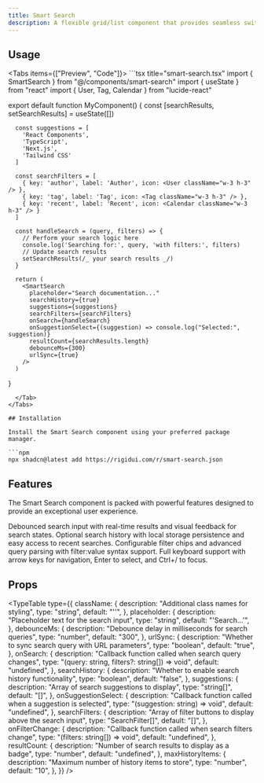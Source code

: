 ```yaml
---
title: Smart Search
description: A flexible grid/list component that provides seamless switching between grid and list layouts with customizable card rendering.
---
```



## Usage

<Tabs items={["Preview", "Code"]}>
  <Tab value="Preview">
    <SmartSearchPreview />
  </Tab>
  <Tab value="Code">
    ```tsx title="smart-search.tsx"
import { SmartSearch } from "@/components/smart-search"
import { useState } from "react"
import { User, Tag, Calendar } from "lucide-react"

export default function MyComponent() {
  const [searchResults, setSearchResults] = useState([])

      const suggestions = [
        'React Components',
        'TypeScript',
        'Next.js',
        'Tailwind CSS'
      ]

      const searchFilters = [
        { key: 'author', label: 'Author', icon: <User className="w-3 h-3" /> },
        { key: 'tag', label: 'Tag', icon: <Tag className="w-3 h-3" /> },
        { key: 'recent', label: 'Recent', icon: <Calendar className="w-3 h-3" /> }
      ]

      const handleSearch = (query, filters) => {
        // Perform your search logic here
        console.log('Searching for:', query, 'with filters:', filters)
        // Update search results
        setSearchResults(/_ your search results _/)
      }

      return (
        <SmartSearch
          placeholder="Search documentation..."
          searchHistory={true}
          suggestions={suggestions}
          searchFilters={searchFilters}
          onSearch={handleSearch}
          onSuggestionSelect={(suggestion) => console.log("Selected:", suggestion)}
          resultCount={searchResults.length}
          debounceMs={300}
          urlSync={true}
        />
      )

}

````
  </Tab>
</Tabs>

## Installation

Install the Smart Search component using your preferred package manager.

```npm
npx shadcn@latest add https://rigidui.com/r/smart-search.json
````

## Features

The Smart Search component is packed with powerful features designed to provide an exceptional user experience.

<Cards>
  <Card title="Real-time Search">
    Debounced search input with real-time results and visual feedback for search
    states.
  </Card>
  <Card title="Search History">
    Optional search history with local storage persistence and easy access to
    recent searches.
  </Card>
  <Card title="Smart Filters">
    Configurable filter chips and advanced query parsing with filter:value
    syntax support.
  </Card>
  <Card title="Keyboard Navigation">
    Full keyboard support with arrow keys for navigation, Enter to select, and
    Ctrl+/ to focus.
  </Card>
</Cards>

## Props

<TypeTable
  type={{
    className: {
      description: "Additional class names for styling",
      type: "string",
      default: "''",
    },
    placeholder: {
      description: "Placeholder text for the search input",
      type: "string",
      default: "'Search...'",
    },
    debounceMs: {
      description: "Debounce delay in milliseconds for search queries",
      type: "number",
      default: "300",
    },
    urlSync: {
      description: "Whether to sync search query with URL parameters",
      type: "boolean",
      default: "true",
    },
    onSearch: {
      description: "Callback function called when search query changes",
      type: "(query: string, filters?: string[]) => void",
      default: "undefined",
    },
    searchHistory: {
      description: "Whether to enable search history functionality",
      type: "boolean",
      default: "false",
    },
    suggestions: {
      description: "Array of search suggestions to display",
      type: "string[]",
      default: "[]",
    },
    onSuggestionSelect: {
      description: "Callback function called when a suggestion is selected",
      type: "(suggestion: string) => void",
      default: "undefined",
    },
    searchFilters: {
      description: "Array of filter buttons to display above the search input",
      type: "SearchFilter[]",
      default: "[]",
    },
    onFilterChange: {
      description: "Callback function called when search filters change",
      type: "(filters: string[]) => void",
      default: "undefined",
    },
    resultCount: {
      description: "Number of search results to display as a badge",
      type: "number",
      default: "undefined",
    },
    maxHistoryItems: {
      description: "Maximum number of history items to store",
      type: "number",
      default: "10",
    },
  }}
/>
